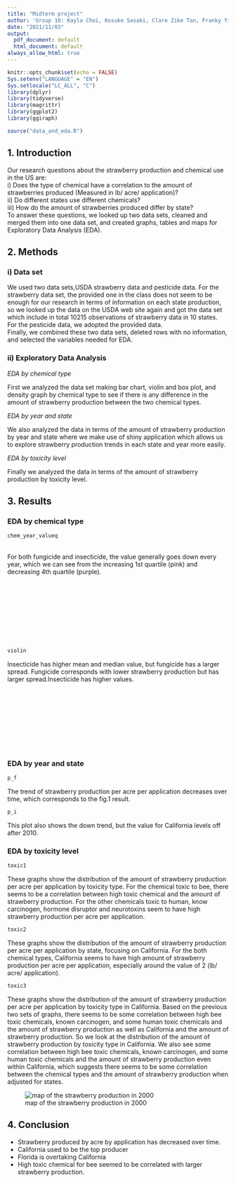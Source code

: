```yaml
---
title: "Midterm project"
author: 'Group 10: Kayla Choi, Kosuke Sasaki, Clare Zike Tan, Franky Yifan Zhang'
date: "2021/11/03"
output:
  pdf_document: default
  html_document: default
always_allow_html: true
---
```


```r
knitr::opts_chunk$set(echo = FALSE)
Sys.setenv("LANGUAGE" = "EN")
Sys.setlocale("LC_ALL", "C")
library(dplyr)
library(tidyverse)
library(magrittr)
library(ggplot2)
library(ggiraph)
```


```r
source("data_and_eda.R")
```

## 1. Introduction
Our research questions about the strawberry production and chemical use in the US are:  
i) Does the type of chemical have a correlation to the amount of strawberries produced (Measured in lb/ acre/ application)?  
ii) Do different states use different chemicals?  
iii) How do the amount of strawberries produced differ by state?  
To answer these questions, we looked up two data sets, cleaned and merged them into one data set, and created graphs, tables and maps for Exploratory Data Analysis (EDA).

## 2. Methods
### i) Data set
We used two data sets,USDA strawberry data and pesticide data. For the strawberry data set, the provided one in the class does not seem to be enough for our research in terms of information on each state production, so we looked up the data on the USDA web site again and got the data set which include in total 10215 observations of strawberry data in 10 states.  
For the pesticide data, we adopted the provided data.   
Finally, we combined these two data sets, deleted rows with no information, and selected the variables needed for EDA.

### ii) Exploratory Data Analysis
*EDA by chemical type*
  
  First we analyzed the data set making bar chart, violin and box plot, and density graph by chemical type to see if there is any difference in the amount of strawberry production between the two chemical types.

*EDA by year and state* 
  
  We also analyzed the data in terms of the amount of strawberry production by year and state where we make use of shiny application which allows us to explore strawberry production trends in each state and year more easily. 

*EDA by toxicity level*  
  
  Finally we analyzed the data in terms of the amount of strawberry production by toxicity level.

## 3. Results


### EDA by chemical type

```r
chem_year_valueq
```
<br>
For both fungicide and insecticide, the value generally goes down every year, which we can see from the increasing 1st quartile (pink) and decreasing 4th quartile (purple).    
  
<br><br><br><br><br><br><br><br>


```r
violin
```
  
Insecticide has higher mean and median value, but fungicide has a larger spread. Fungicide corresponds with lower strawberry production but has larger spread.Insecticide has higher values.

<br><br><br><br><br><br><br><br>

### EDA by year and state
```r
p_f
```
  
The trend of strawberry production per acre per application decreases over time, which corresponds to the fig.1 result.


```r
p_i
```
  
This plot also shows the down trend, but the value for California levels off after 2010.

### EDA by toxicity level
```r
toxic1
```
These graphs show the distribution of the amount of strawberry production per acre per application by toxicity type. For the chemical toxic to bee, there seems to be a correlation between high toxic chemical and the amount of strawberry production. For the other chemicals toxic to human, know carcinogen, hormone disruptor and neurotoxins seem to have high strawberry production per acre per application.  

```r
toxic2
```
  These graphs show the distribution of the amount of strawberry production per acre per application by state, focusing on California. For the both chemical types, California seems to have high amount of strawberry production per acre per application, especially around the value of 2 (lb/ acre/ application).  
  
  ```r
toxic3
```
  These graphs show the distribution of the amount of strawberry production per acre per application by toxicity type in California. Based on the previous two sets of graphs, there seems to be some correlation between high bee toxic chemicals, known carcinogen, and some human toxic chemicals and the amount of strawberry production as well as California and the amount of strawberry production. So we look at the distribution of the amount of strawberry production by toxicity type in California. We also see some correlation between high bee toxic chemicals, known carcinogen, and some human toxic chemicals and the amount of strawberry production even within California, which suggests there seems to be some correlation between the chemical types and the amount of strawberry production when adjusted for states.



![map of the strawberry production in 2000](Map.png)









## 4. Conclusion
- Strawberry produced by acre by application has decreased over time. 
- California used to be the top producer
- Florida is overtaking California
- High toxic chemical for bee seemed to be correlated with larger strawberry production. 
